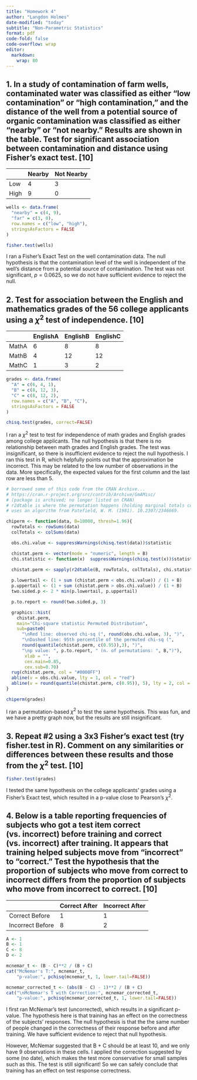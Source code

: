 ---
title: "Homework 4"
author: "Langdon Holmes"
date-modified: "today"
subtitle: "Non-Parametric Statistics"
format: pdf
code-fold: false
code-overflow: wrap
editor: 
  markdown: 
    wrap: 80
---

## 1. In a study of contamination of farm wells, contaminated water was classified as either “low contamination” or “high contamination,” and the distance of the well from a potential source of organic contamination was classified as either “nearby” or “not nearby.” Results are shown in the table. Test for significant association between contamination and distance using Fisher’s exact test. [10]

|      | Nearby | Not Nearby |
|------|--------|------------|
| Low  | 4      | 3          |
| High | 9      | 0          |


```{r}
wells <- data.frame(
  "nearby" = c(4, 9),
  "far" = c(3, 0),
  row.names = c("low", "high"),
  stringsAsFactors = FALSE
)

fisher.test(wells)

```
I ran a Fisher's Exact Test on the well contamination data. The null hypothesis is that the contamination level of the well is independent of the well's distance from a potential source of contamination. The test was not significant, $p = 0.0625$, so we do not have sufficient evidence to reject the null.

## 2. Test for association between the English and mathematics grades of the 56 college applicants using a $\chi^2$ test of independence. [10]

|       | EnglishA | EnglishB | EnglishC |
|-------|----------|----------|----------|
| MathA | 6        | 8        | 8        |
| MathB | 4        | 12       | 12       |
| MathC | 1        | 3        | 2        |


```{r}
grades <- data.frame(
  "A" = c(6, 4, 1),
  "B" = c(8, 12, 3),
  "C" = c(8, 12, 2),
  row.names = c("A", "B", "C"),
  stringsAsFactors = FALSE
)

chisq.test(grades, correct=FALSE)
```
I ran a $\chi^2$ test to test for independence of math grades and English grades among college applicants. The null hypothesis is that there is no relationship between math grades and English grades. The test was insignificant, so there is insufficient evidence to reject the null hypothesis. I ran this test in R, which helpfully points out that the approximation be incorrect. This may be related to the low number of observations in the data. More specifically, the expected values for the first column and the last row are less than 5.

```{r}
# borrowed some of this code from the CRAN Archive...
# https://cran.r-project.org/src/contrib/Archive/GmAMisc/
# (package is archived; no longer listed on CRAN)
# r2dtable is where the permutation happens (holding marginal totals constant)
# uses an algorithm from Patefield, W. M. (1981). 10.2307/2346669.

chiperm <- function(data, B=10000, thresh=1.96){
  rowTotals <- rowSums(data)
  colTotals <- colSums(data)

  obs.chi.value <- suppressWarnings(chisq.test(data))$statistic

  chistat.perm <- vector(mode = "numeric", length = B)
  chi.statistic <- function(x)  suppressWarnings(chisq.test(x))$statistic
  
  chistat.perm <- sapply(r2dtable(B, rowTotals, colTotals), chi.statistic)

  p.lowertail <- (1 + sum (chistat.perm < obs.chi.value)) / (1 + B)
  p.uppertail <- (1 + sum (chistat.perm > obs.chi.value)) / (1 + B)
  two.sided.p <- 2 * min(p.lowertail, p.uppertail)

  p.to.report <- round(two.sided.p, 3)

  graphics::hist(
    chistat.perm,
    main="Chi-square statistic Permuted Distribution",
    sub=paste0(
      "\nRed line: observed chi-sq (", round(obs.chi.value, 3), ")",
      "\nDashed line: 95th percentile of the permuted chi-sq (",
      round(quantile(chistat.perm, c(0.95)),3), ")",
      "\np value: ", p.to.report, " (n. of permutations: ", B,")"),
       xlab = "",
       cex.main=0.85,
       cex.sub=0.70)
  rug(chistat.perm, col = "#0000FF")
  abline(v = obs.chi.value, lty = 1, col = "red")
  abline(v = round(quantile(chistat.perm, c(0.95)), 5), lty = 2, col = "blue")
}

chiperm(grades)
```
I ran a permutation-based $\chi^2$ to test the same hypothesis. This was fun, and we have a pretty graph now, but the results are still insignificant.

## 3. Repeat #2 using a 3x3 Fisher’s exact test (try fisher.test in R). Comment on any similarities or differences between these results and those from the $\chi^2$ test. [10]

```{r}
fisher.test(grades)
```

I tested the same hypothesis on the college applicants' grades using a Fisher's Exact test, which resulted in a p-value close to Pearson's $\chi^2$.

## 4. Below is a table reporting frequencies of subjects who got a test item correct (vs. incorrect) before training and correct (vs. incorrect) after training. It appears that training helped subjects move from “incorrect” to “correct.” Test the hypothesis that the proportion of subjects who move from correct to incorrect differs from the proportion of subjects who move from incorrect to correct. [10]

|                  | Correct After | Incorrect After |
|------------------|---------------|-----------------|
| Correct   Before | 1             | 1               |
| Incorrect Before | 8             | 2               |


```{r}
A <- 1
B <- 1
C <- 8
D <- 2

mcnemar_t <- (B - C)**2 / (B + C)
cat("McNemar's T:", mcnemar_t,
    "p-value:", pchisq(mcnemar_t, 1, lower.tail=FALSE))

mcnemar_corrected_t <- (abs(B - C) - 1)**2 / (B + C)
cat("\nMcNemar's T with Correction:", mcnemar_corrected_t,
    "p-value:", pchisq(mcnemar_corrected_t, 1, lower.tail=FALSE))

```
I first ran McNemar's test (uncorrected), which results in a significant p-value. The hypothesis here is that training has an effect on the correctness of the subjects' responses. The null hypothesis is that the the same number of people changed in the correctness of their response before and after training. We have sufficient evidence to reject that null hypothesis.

However, McNemar suggested that B + C should be at least 10, and we only have 9 observations in these cells. I applied the correction suggested by some (no date), which makes the test more conservative for small samples such as this. The test is still significant! So we can safely conclude that training has an effect on test response correctness.